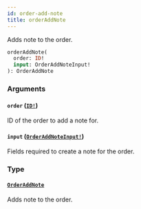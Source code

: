 ```yaml
---
id: order-add-note
title: orderAddNote
---
```


Adds note to the order.

```graphql
orderAddNote(
  order: ID!
  input: OrderAddNoteInput!
): OrderAddNote

```

### Arguments

#### `order` ([`ID!`](/api-reference/scalars/id.mdx))

ID of the order to add a note for.

#### `input` ([`OrderAddNoteInput!`](/api-reference/inputs/order-add-note-input.mdx))

Fields required to create a note for the order.

### Type

#### [`OrderAddNote`](/api-reference/objects/order-add-note.mdx)

Adds note to the order.
